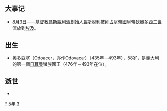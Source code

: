 {{yearTOC|435|北魏'''[[延和_(北魏太武帝)|延和]]四年'''，'''[[太延|太延]]元年'''；北凉'''[[承和_(沮渠牧犍)|承和]]三年'''；北燕'''[[太兴|太兴]]五年'''；南朝宋'''[[元嘉_(南朝宋文帝)|元嘉]]十二年'''；赵广'''[[泰始_(程道養)|泰始]]四年'''}}

== 大事记 ==
* [[8月3日|8月3日]]——[[基督教|基督教]][[聶斯脫利派|聶斯脫利派]]創始人[[聶斯脫利|聶斯脫利]]被[[拜占庭帝國|拜占庭帝國]]皇帝[[狄奧多西二世|狄奧多西二世]]流放到[[埃及|埃及]]。

== 出生 ==
*[[奧多亞塞|奧多亞塞]]（Odoacer，亦作Odovacar）（435年－493年），58岁，是[[義大利|義大利]]的第一個[[日耳曼|日耳曼]]蠻族國王（476年－493年在位）。

== 逝世 ==
{{Wikisource year mention}}
*

[[Category:435年|*]]
[[Category:430年代|5年]]
[[Category:5世纪各年|3]]
